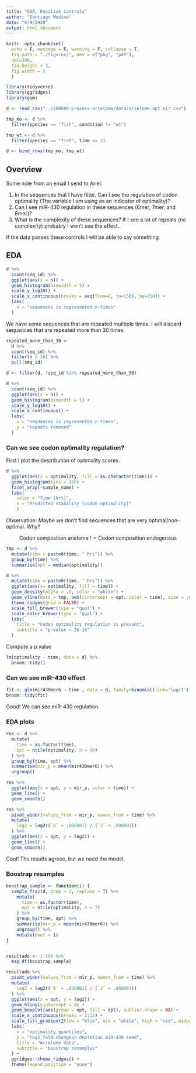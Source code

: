 ```yaml
---
title: "EDA, Positive Controls"
author: "Santiago Medina"
date: "6/9/2020"
output: html_document
---
```


```r
knitr::opts_chunk$set(
  echo = F, message = F, warning = F, collapse = T,
  fig.path = "./figures/", dev = c("png", "pdf"),
  dpi=300,
  fig.height = 3,
  fig.width = 5
  )

library(tidyverse)
library(ggridges)
library(gam)

d <- read_csv("../200608-process-arielome/data/arielome_opt_mir.csv")

tmp_mo <- d %>% 
  filter(species == "fish", condition != "wt")

tmp_wt <- d %>% 
  filter(species == "fish", time == 2)

d <- bind_rows(tmp_mo, tmp_wt)
```

## Overview

Some note from an email I send to Ariel:

1. In the sequences that I have filter. Can I see the regulation of codon optimality (The variable I am using as an indicator of optimality)?
2. Can I see miR-430 regulation in these sequences (6mer, 7mer, and 8mer)? 
3. What is the complexity of these sequences? If I see a lot of repeats (no complexity) probably I won't see the effect.

If the data passes these controls I will be able to say something.

## EDA

```r
d %>% 
  count(seq_id) %>% 
  ggplot(aes(x = n)) +
  geom_histogram(binwidth = 5) +
  scale_y_log10() +
  scale_x_continuous(breaks = seq(from=0, to=1500, by=250)) +
  labs(
    x = "sequences is represented n-times"
  )
```

We have some sequences that are repeated muiltiple times. I will discard sequences that are repeated more than 30 times.

```r
repeated_more_than_30 <- 
  d %>% 
  count(seq_id) %>% 
  filter(n > 20) %>% 
  pull(seq_id)

d <- filter(d, !seq_id %in% repeated_more_than_30)

d %>% 
  count(seq_id) %>% 
  ggplot(aes(x = n)) +
  geom_histogram(binwidth = 1) +
  scale_y_log10() +
  scale_x_continuous() +
  labs(
    x = "sequences is represented n-times",
    y = "repeats removed"
  )
```

### Can we see codon optimality regulation?

First I plot the destribution of optimality scores.

```r
d %>% 
  ggplot(aes(x = optimality, fill = as.character(time))) +
  geom_histogram(bins = 100) +
  facet_wrap(~sample_name) +
  labs(
    color = "Time [hrs]",
    x = "Predicted stability (codon optimality)"
    )
```

Observation: Maybe we don't find sequences that are very optimal/non-optimal.
Why?

$$
\text{Codon composition arielome } != \text{Codon composition endogenous}
$$

```r
tmp <- d %>% 
  mutate(time = paste0(time, " hrs")) %>% 
  group_by(time) %>% 
  summarise(opt = median(optimality))

d %>% 
  mutate(time = paste0(time, " hrs")) %>% 
  ggplot(aes(x= optimality, fill = time)) +
  geom_density(alpha = .5, color = "white") +
  geom_vline(data = tmp, aes(xintercept = opt, color = time), size = .6) +
  theme_ridges(grid = FALSE) +
  scale_fill_brewer(type = "qual") +
  scale_color_brewer(type = "qual") +
  labs(
    title = "Codon optimality regulation is present",
    subtitle = "p-value < 2e-16"
  )

```

Compute a p.value

```r
lm(optimality ~ time, data = d) %>% 
  broom::tidy()
```



### Can we see miR-430 effect

```r
fit <- glm(mir430mer6 ~ time , data = d, family=binomial(link='logit'))
broom::tidy(fit)
```

Good! We can see miR-430 regulation.

### EDA plots

```r
res <- d %>% 
  mutate(
    time = as.factor(time),
    opt = ntile(optimality, n = 10)
  ) %>% 
  group_by(time, opt) %>% 
  summarise(mir_p = mean(mir430mer6)) %>% 
  ungroup()

res %>% 
  ggplot(aes(x = opt, y = mir_p, color = time)) +
  geom_line() +
  geom_smooth()

res %>% 
  pivot_wider(values_from = mir_p, names_from = time) %>% 
  mutate(
    log2 = log2((`8` + .000001) / (`2` + .000001))
  ) %>% 
  ggplot(aes(x = opt, y = log2)) +
  geom_line() +
  geom_smooth()
```
Cool! The results agreee, but we need the model.

### Boostrap resamples

```r
boostrap_sample <- function(i) {
  sample_frac(d, prop = 1, replace = T) %>% 
    mutate(
      time = as.factor(time),
      opt = ntile(optimality, n = 7)
    ) %>% 
    group_by(time, opt) %>% 
    summarise(mir_p = mean(mir430mer6)) %>% 
    ungroup() %>% 
    mutate(boot = i)
}


resultado <- 1:100 %>% 
  map_df(boostrap_sample)

resultado %>% 
  pivot_wider(values_from = mir_p, names_from = time) %>% 
  mutate(
    log2 = log2((`8` + .000001) / (`2` + .000001))
  ) %>% 
  ggplot(aes(x = opt, y = log2)) +
  geom_hline(yintercept = 0) +
  geom_boxplot(aes(group = opt, fill = opt), outlier.shape = NA) +
  scale_x_continuous(breaks = 1:15) +
  scale_fill_gradient2(low = "blue", mid = "white", high = "red", midpoint = 3.5) +
  labs(
    x = "optimality quantiles",
    y = "log2 fold-change\n depletion miR-430 seed",
    title = "Arielome data",
    subtitle = "boostrap resamples"
  ) +
  ggridges::theme_ridges() +
  theme(legend.position = "none")

```



